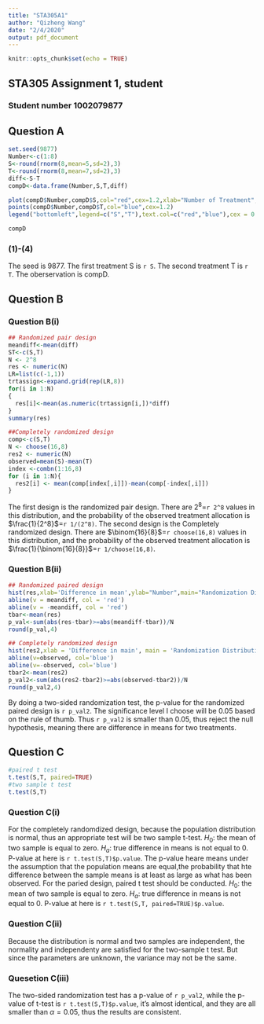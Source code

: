```yaml
---
title: "STA305A1"
author: "Qizheng Wang"
date: "2/4/2020"
output: pdf_document
---
```


```r
knitr::opts_chunk$set(echo = TRUE)
```

## STA305 Assignment 1, student
### Student number 1002079877

## Question A
``` r
set.seed(9877)
Number<-c(1:8)
S<-round(rnorm(8,mean=5,sd=2),3)
T<-round(rnorm(8,mean=7,sd=2),3)
diff<-S-T
compD<-data.frame(Number,S,T,diff)

plot(compD$Number,compD$S,col="red",cex=1.2,xlab="Number of Treatment",ylab="Values")
points(compD$Number,compD$T,col="blue",cex=1.2)
legend("bottomleft",legend=c("S","T"),text.col=c("red","blue"),cex = 0.7)

compD
```

### (1)-(4)
The seed is 9877.\newline
The first treatment S is `r S`.\newline
The second treatment T is `r T`.\newline
The oberservation is compD.


## Question B

### Question B(i)
```r
## Randomized pair design
meandiff<-mean(diff)
ST<-c(S,T)
N <- 2^8
res <- numeric(N)
LR=list(c(-1,1))
trtassign<-expand.grid(rep(LR,8))
for(i in 1:N)
{
  res[i]<-mean(as.numeric(trtassign[i,])*diff)
}
summary(res)

##Completely randomized design
comp<-c(S,T)
N <- choose(16,8)
res2 <- numeric(N)
observed=mean(S)-mean(T)
index <-combn(1:16,8)
for (i in 1:N){
  res2[i] <- mean(comp[index[,i]])-mean(comp[-index[,i]])
}

```
The first design is the randomized pair design.\newline
There are $2^8$=`r 2^8` values in this distribution, and the probability of the observed treatment allocation is $\frac{1}{2^8}$=`r 1/(2^8)`.\newline
The second design is the Completely randomized design.\newline
There are 	$\binom{16}{8}$=`r choose(16,8)` values in this distribution, and the probability of the observed treatment allocation is $\frac{1}{\binom{16}{8}}$=`r 1/choose(16,8)`.\newline

### Question B(ii)
``` r
## Randomized paired design
hist(res,xlab='Difference in mean',ylab="Number",main="Randomization Distribution for Paired Comparison")
abline(v = meandiff, col = 'red')
abline(v = -meandiff, col = 'red')
tbar<-mean(res)
p_val<-sum(abs(res-tbar)>=abs(meandiff-tbar))/N
round(p_val,4)

## Completely randomized design
hist(res2,xlab = 'Difference in main', main = 'Randomization Distribution for Completely Randomized Design')
abline(v=observed, col='blue') 
abline(v=-observed, col='blue') 
tbar2<-mean(res2)
p_val2<-sum(abs(res2-tbar2)>=abs(observed-tbar2))/N
round(p_val2,4)
```
By doing a two-sided randomization test, the p-value for the randomized paired design is `r p_val2`. The significance level I choose will be 0.05 based on the rule of thumb. Thus `r p_val2` is smaller than 0.05, thus reject the null hypothesis, meaning there are difference in means for two treatments.

## Question C
``` r
#paired t test
t.test(S,T, paired=TRUE)
#two sample t test
t.test(S,T)
```

### Question C(i)
For the completely randomdized design, because the population distribution is normal, thus an appropriate test will be two sample t-test.\newline
$H_0$: the mean of two sample is equal to zero.\newline
$H_a$: true difference in means is not equal to 0.\newline
P-value at here is `r t.test(S,T)$p.value`. The p-value heare means under the assumption that the population means are equal,the probability that hte difference between the sample means is at least as large as what has been observed.
\newline
\newline
For the paried design, paired t test should be conducted.\newline
$H_0$: the mean of two sample is equal to zero.\newline
$H_a$: true difference in means is not equal to 0.\newline
P-value at here is `r t.test(S,T, paired=TRUE)$p.value`.\newline

### Question C(ii)
Because the distribution is normal and two samples are independent, the normality and independenty are satisfied for the two-sample t test.
But since the parameters are unknown, the variance may not be the same.

### Quesetion C(iii)
The two-sided randomization test has a p-value of `r p_val2`, while the p-value of t-test is `r t.test(S,T)$p.value`, it's almost identical, and they are all smaller than $\alpha=0.05$, thus the results are consistent.
